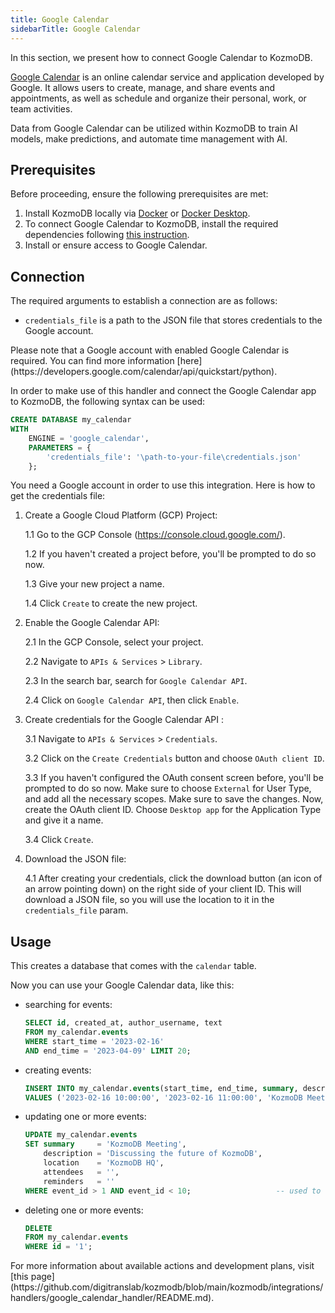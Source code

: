 ```yaml
---
title: Google Calendar
sidebarTitle: Google Calendar
---
```


In this section, we present how to connect Google Calendar to KozmoDB.

[Google Calendar](https://calendar.google.com/calendar/) is an online calendar service and application developed by Google. It allows users to create, manage, and share events and appointments, as well as schedule and organize their personal, work, or team activities.

Data from Google Calendar can be utilized within KozmoDB to train AI models, make predictions, and automate time management with AI.

## Prerequisites

Before proceeding, ensure the following prerequisites are met:

1. Install KozmoDB locally via [Docker](/setup/self-hosted/docker) or [Docker Desktop](/setup/self-hosted/docker-desktop).
2. To connect Google Calendar to KozmoDB, install the required dependencies following [this instruction](/setup/self-hosted/docker#install-dependencies).
3. Install or ensure access to Google Calendar.

## Connection

The required arguments to establish a connection are as follows:

* `credentials_file` is a path to the JSON file that stores credentials to the Google account.

<Tip>
Please note that a Google account with enabled Google Calendar is required. You can find more information [here](https://developers.google.com/calendar/api/quickstart/python).
</Tip>

In order to make use of this handler and connect the Google Calendar app to KozmoDB, the following syntax can be used:

```sql
CREATE DATABASE my_calendar
WITH
    ENGINE = 'google_calendar',
    PARAMETERS = {
        'credentials_file': '\path-to-your-file\credentials.json'
    }; 
```
<Tip>
    
You need a Google account in order to use this integration. Here is how to get the credentials file:

1. Create a Google Cloud Platform (GCP) Project:

    1.1 Go to the GCP Console (https://console.cloud.google.com/).
    
    1.2 If you haven't created a project before, you'll be prompted to do so now.
    
    1.3 Give your new project a name.
    
    1.4 Click `Create` to create the new project.

2. Enable the Google Calendar API:

    2.1 In the GCP Console, select your project.

    2.2 Navigate to `APIs & Services` > `Library`.

    2.3 In the search bar, search for `Google Calendar API`.

    2.4 Click on ` Google Calendar API `, then click `Enable`.

3. Create credentials for the  Google Calendar API :

    3.1 Navigate to `APIs & Services` > `Credentials`.

    3.2 Click on the `Create Credentials` button and choose `OAuth client ID`.

    3.3 If you haven't configured the OAuth consent screen before, you'll be prompted to do so now. Make sure to choose `External` for User Type, and add all the necessary scopes. Make sure to save the changes.
    Now, create the OAuth client ID. Choose `Desktop app` for the Application Type and give it a name.

    3.4 Click `Create`.

4. Download the JSON file:

    4.1 After creating your credentials, click the download button (an icon of an arrow pointing down) on the right side of your client ID. This will download a JSON file, so you will use the location to it in the `credentials_file` param. 
</Tip>

## Usage

This creates a database that comes with the `calendar` table.

Now you can use your Google Calendar data, like this:

* searching for events:

    ```sql
    SELECT id, created_at, author_username, text
    FROM my_calendar.events
    WHERE start_time = '2023-02-16'
    AND end_time = '2023-04-09' LIMIT 20;
    ```

* creating events:

    ```sql
    INSERT INTO my_calendar.events(start_time, end_time, summary, description, location, attendees, reminders, timeZone)
    VALUES ('2023-02-16 10:00:00', '2023-02-16 11:00:00', 'KozmoDB Meeting', 'Discussing the future of KozmoDB', 'KozmoDB HQ', '', 'Europe/Athens');
    ```

* updating one or more events:

    ```sql
    UPDATE my_calendar.events
    SET summary     = 'KozmoDB Meeting',
        description = 'Discussing the future of KozmoDB',
        location    = 'KozmoDB HQ',
        attendees   = '',
        reminders   = ''
    WHERE event_id > 1 AND event_id < 10;                   -- used to update events in a given range
    ```

* deleting one or more events:

    ```sql
    DELETE
    FROM my_calendar.events
    WHERE id = '1';
    ```

<Info>
For more information about available actions and development plans, visit [this page](https://github.com/digitranslab/kozmodb/blob/main/kozmodb/integrations/handlers/google_calendar_handler/README.md).
</Info>
